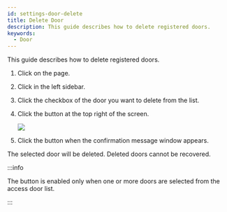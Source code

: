 ```yaml
---
id: settings-door-delete
title: Delete Door
description: This guide describes how to delete registered doors.
keywords:
  - Door
---
```


This guide describes how to delete registered doors.

1. Click <Cmd sid='shell.header.setting' /> on the <Cmd sid='shell.header.launcher' /> page.

2. Click <Cmd sid='setting.menu.door.root' /> in the left sidebar.

3. Click the checkbox of the door you want to delete from the list.

4. Click the <Cmd sid='button.deleteDoor' product='2' /> button at the top right of the screen.

   <Image src='/img/biostarx-setting-door-delete.png' />

5. Click the <Cmd sid='button.yes' product='2' /> button when the confirmation message window appears.

The selected door will be deleted. Deleted doors cannot be recovered.

:::info

The <Cmd sid='button.deleteDoor' product='2' /> button is enabled only when one or more doors are selected from the access door list.

:::
